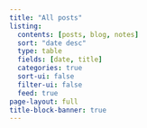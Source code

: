 ```yaml
---
title: "All posts"
listing:
  contents: [posts, blog, notes]
  sort: "date desc"
  type: table
  fields: [date, title]
  categories: true
  sort-ui: false
  filter-ui: false
  feed: true
page-layout: full
title-block-banner: true
---
```




